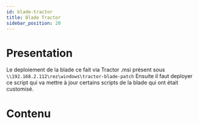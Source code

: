 ```yaml
---
id: blade-tractor
title: Blade Tractor
sidebar_position: 20
---
```



# Presentation

Le deploiement de la blade ce fait via Tractor .msi présent sous `\\192.168.2.112\rez\windows\tractor-blade-patch`
Ensuite il faut deployer ce script qui va mettre à jour certains scripts de la blade qui ont était customisé.

# Contenu

<CodeSnippet
  rawUrl="https://raw.githubusercontent.com/ArtFXDev/tractor-blade-patch/main/update_tractor_blade.ps1?token=GHSAT0AAAAAABQFYAK3IELT4KX5KKUA3VLGYUZ4VNQ"
  langage="powershell"
  fileName="update_tractor_blade.ps1"
/>
